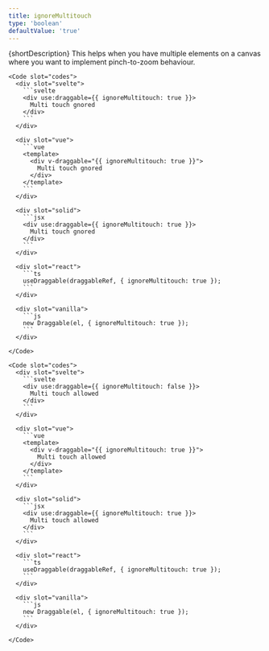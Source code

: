 ```yaml
---
title: ignoreMultitouch
type: 'boolean'
defaultValue: 'true'
---
```





{shortDescription}
This helps when you have multiple elements on a canvas where you want to implement pinch-to-zoom behaviour.

<Examples client:load>
  <Example>
    <IgnoredMultitouchExample client:visible slot="demo" />

    <Code slot="codes">
      <div slot="svelte">
        ```svelte
        <div use:draggable={{ ignoreMultitouch: true }}>
          Multi touch gnored
        </div>
        ```
      </div>

      <div slot="vue">
        ```vue
        <template>
          <div v-draggable="{{ ignoreMultitouch: true }}">
            Multi touch gnored
          </div>
        </template>
        ```
      </div>

      <div slot="solid">
        ```jsx
        <div use:draggable={{ ignoreMultitouch: true }}>
          Multi touch gnored
        </div>
        ```
      </div>

      <div slot="react">
        ```ts
        useDraggable(draggableRef, { ignoreMultitouch: true });
        ```
      </div>

      <div slot="vanilla">
        ```js
        new Draggable(el, { ignoreMultitouch: true });
        ```
      </div>

    </Code>

  </Example>

  <Example>
    <MultitouchExample client:visible slot="demo" />

    <Code slot="codes">
      <div slot="svelte">
        ```svelte
        <div use:draggable={{ ignoreMultitouch: false }}>
          Multi touch allowed
        </div>
        ```
      </div>

      <div slot="vue">
        ```vue
        <template>
          <div v-draggable="{{ ignoreMultitouch: true }}">
            Multi touch allowed
          </div>
        </template>
        ```
      </div>

      <div slot="solid">
        ```jsx
        <div use:draggable={{ ignoreMultitouch: true }}>
          Multi touch allowed
        </div>
        ```
      </div>

      <div slot="react">
        ```ts
        useDraggable(draggableRef, { ignoreMultitouch: true });
        ```
      </div>

      <div slot="vanilla">
        ```js
        new Draggable(el, { ignoreMultitouch: true });
        ```
      </div>

    </Code>

  </Example>

</Examples>

